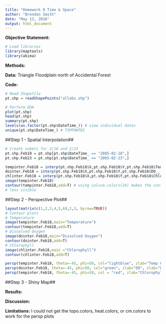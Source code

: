 ```yaml
---
title: "Homework 8 Time & Space"
author: "Brendan Smith"
date: "May 13, 2016"
output: html_document
---
```


**Objective Statement:**

```r
# Load libraries
library(maptools)
library(akima)
```

**Methods:**

**Data:** Triangle Floodplain north of Accidental Forest

**Code:**

```r
# Read Shapefile
pt.shp = readShapePoints("allobs.shp")

# Perform EDA
plot(pt.shp)
head(pt.shp)
summary(pt.shp)
levels(as.factor(pt.shp$DateTime_)) # view individual dates
unique(pt.shp$DateTime_) # TIMTOWTDI
```

##Step 1 - Spatial Interpolation##
```r
# Create subets for 2/18 and 2/23
pt.shp.Feb18 = pt.shp[pt.shp$DateTime_ == "2005-02-18",]
pt.shp.Feb23 = pt.shp[pt.shp$DateTime_ == "2005-02-23",]
```

```r
tempinter.Feb18 = interp(pt.shp.Feb18$X,pt.shp.Feb18$Y,pt.shp.Feb18$Temp,duplicate='mean')
dointer.Feb18 = interp(pt.shp.Feb18$X,pt.shp.Feb18$Y,pt.shp.Feb18$DO__,duplicate='mean')
chlinter.Feb18 = interp(pt.shp.Feb18$X,pt.shp.Feb18$Y,pt.shp.Feb18$Chlorophyl,duplicate='mean')
image(tempinter.Feb18)
contour(tempinter.Feb18,add=T) # using col=cm.colors(24) makes the contour lines
# less visible
```

##Step 2 - Perspective Plot##

```r

layout(matrix(c(1,2,3,4,5,6),2,3, byrow=TRUE))
# Contour plots
# Temperature
image(tempinter.Feb18,main="Temperature")
contour(tempinter.Feb18,add=T) 
# Dissolved Oxygen
image(dointer.Feb18,main="Dissolved Oxygen")
contour(dointer.Feb18,add=T) 
# Chlorophyll
image(chlinter.Feb18,main ="Chlorophyll")
contour(chlinter.Feb18,add=T) 

persp(tempinter.Feb18, theta=-45, phi=50, col="lightblue", zlab="Temp C", xlab="UTM X (m)", ylab="UTM Y (m)")
persp(dointer.Feb18, theta=-45, phi=50, col="green", zlab="DO", xlab="UTM X (m)", ylab="UTM Y (m)")
persp(tempinter.Feb18, theta=-45, phi=50, col = "red", zlab="Chlorophyll", xlab="UTM X (m)", ylab="UTM Y (m)")

```

##Step 3 - Shiny Map##

**Results:**

**Discussion:**

**Limitations:** I could not get the topo.colors, heat.colors, or cm.colors to work for the persp plots